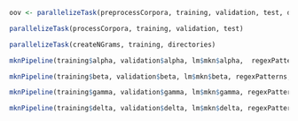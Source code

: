 ```r
oov <- parallelizeTask(preprocessCorpora, training, validation, test, directories)  
```

```r
parallelizeTask(processCorpora, training, validation, test)
```

```r
parallelizeTask(createNGrams, training, directories)
```


```r
mknPipeline(training$alpha, validation$alpha, lm$mkn$alpha,  regexPatterns, directories)
```

```r
mknPipeline(training$beta, validation$beta, lm$mkn$beta, regexPatterns, directories)    
```

```r
mknPipeline(training$gamma, validation$gamma, lm$mkn$gamma, regexPatterns, directories)
```

```r
mknPipeline(training$delta, validation$delta, lm$mkn$delta, regexPatterns, directories)
```
